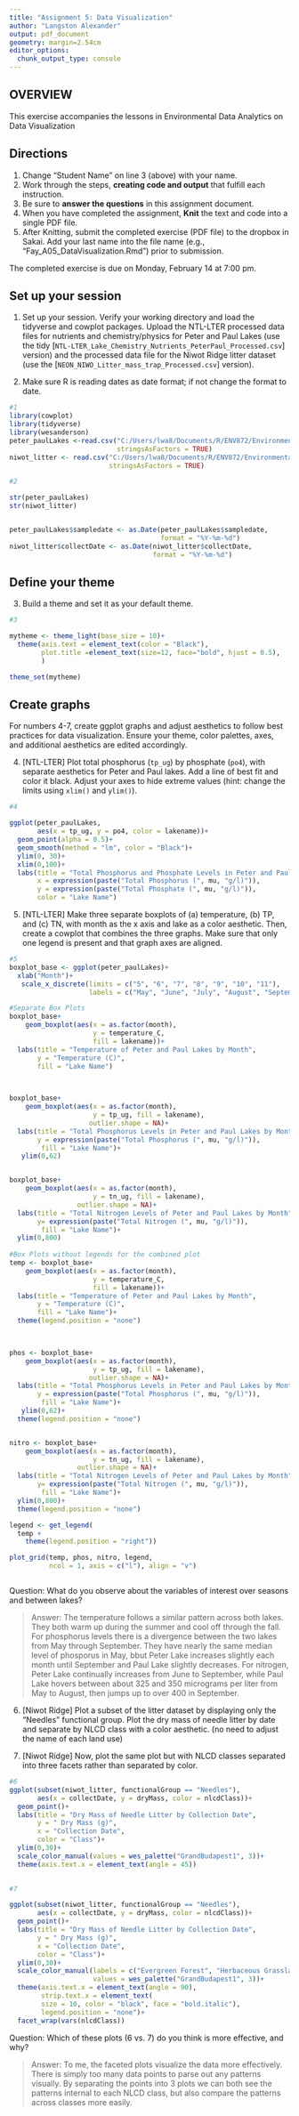```yaml
---
title: "Assignment 5: Data Visualization"
author: "Langston Alexander"
output: pdf_document
geometry: margin=2.54cm
editor_options: 
  chunk_output_type: console
---
```


## OVERVIEW

This exercise accompanies the lessons in Environmental Data Analytics on Data Visualization 

## Directions
1. Change "Student Name" on line 3 (above) with your name.
2. Work through the steps, **creating code and output** that fulfill each instruction.
3. Be sure to **answer the questions** in this assignment document.
4. When you have completed the assignment, **Knit** the text and code into a single PDF file.
5. After Knitting, submit the completed exercise (PDF file) to the dropbox in Sakai. Add your last name into the file name (e.g., "Fay_A05_DataVisualization.Rmd") prior to submission.

The completed exercise is due on Monday, February 14 at 7:00 pm.



## Set up your session 
1. Set up your session. Verify your working directory and load the tidyverse 
and cowplot packages. Upload the NTL-LTER processed data files for nutrients 
and chemistry/physics for Peter and Paul Lakes (use the tidy 
[`NTL-LTER_Lake_Chemistry_Nutrients_PeterPaul_Processed.csv`] version) and 
the processed data file for the Niwot Ridge litter dataset (use the [`NEON_NIWO_Litter_mass_trap_Processed.csv`] version). 

2. Make sure R is reading dates as date format; if not change the format to date.

```r
#1 
library(cowplot)
library(tidyverse)
library(wesanderson)
peter_paulLakes <-read.csv("C:/Users/lwa8/Documents/R/ENV872/Environmental_Data_Analytics_2022/Data/Processed/NTL-LTER_Lake_Chemistry_Nutrients_PeterPaul_Processed.csv", 
                           stringsAsFactors = TRUE)
niwot_litter <- read.csv("C:/Users/lwa8/Documents/R/ENV872/Environmental_Data_Analytics_2022/Data/Processed/NEON_NIWO_Litter_mass_trap_Processed.csv", 
                         stringsAsFactors = TRUE)

#2 

str(peter_paulLakes)
str(niwot_litter)


peter_paulLakes$sampledate <- as.Date(peter_paulLakes$sampledate, 
                                      format = "%Y-%m-%d")
niwot_litter$collectDate <- as.Date(niwot_litter$collectDate, 
                                    format = "%Y-%m-%d")

```
## Define your theme
3. Build a theme and set it as your default theme.

```r
#3

mytheme <- theme_light(base_size = 10)+
  theme(axis.text = element_text(color = "Black"),
        plot.title =element_text(size=12, face="bold", hjust = 0.5),
        )

theme_set(mytheme)
```

## Create graphs
For numbers 4-7, create ggplot graphs and adjust aesthetics to follow best practices for data visualization. Ensure your theme, color palettes, axes, and additional aesthetics are edited accordingly.

4. [NTL-LTER] Plot total phosphorus (`tp_ug`) by phosphate (`po4`), with separate aesthetics for Peter and Paul lakes. Add a line of best fit and color it black. Adjust your axes to hide extreme values (hint: change the limits using `xlim()` and `ylim()`).

```r
#4

ggplot(peter_paulLakes, 
       aes(x = tp_ug, y = po4, color = lakename))+
  geom_point(alpha = 0.5)+
  geom_smooth(method = "lm", color = "Black")+
  ylim(0, 30)+
  xlim(0,100)+
  labs(title = "Total Phosphorus and Phosphate Levels in Peter and Paul Lakes", 
       x = expression(paste("Total Phosphorus (", mu, "g/l)")), 
       y = expression(paste("Total Phosphate (", mu, "g/l)")),
       color = "Lake Name")

```


5. [NTL-LTER] Make three separate boxplots of (a) temperature, (b) TP, and (c) TN, with month as the x axis and lake as a color aesthetic. Then, create a cowplot that combines the three graphs. Make sure that only one legend is present and that graph axes are aligned.

```r
#5
boxplot_base <- ggplot(peter_paulLakes)+
  xlab("Month")+
   scale_x_discrete(limits = c("5", "6", "7", "8", "9", "10", "11"), 
                    labels = c("May", "June", "July", "August", "September", "October", "November"))

#Separate Box Plots
boxplot_base+
    geom_boxplot(aes(x = as.factor(month), 
                     y = temperature_C,
                     fill = lakename))+
  labs(title = "Temperature of Peter and Paul Lakes by Month", 
       y = "Temperature (C)",
       fill = "Lake Name")
  


boxplot_base+
    geom_boxplot(aes(x = as.factor(month), 
                     y = tp_ug, fill = lakename),
                    outlier.shape = NA)+
  labs(title = "Total Phosphorus Levels in Peter and Paul Lakes by Month", 
       y = expression(paste("Total Phosphorus (", mu, "g/l)")),
        fill = "Lake Name")+
   ylim(0,62)


boxplot_base+
    geom_boxplot(aes(x = as.factor(month), 
                     y = tn_ug, fill = lakename), 
                 outlier.shape = NA)+
  labs(title = "Total Nitrogen Levels of Peter and Paul Lakes by Month", 
       y= expression(paste("Total Nitrogen (", mu, "g/l)")),
        fill = "Lake Name")+
  ylim(0,800)
  
#Box Plots without legends for the combined plot
temp <- boxplot_base+
    geom_boxplot(aes(x = as.factor(month), 
                     y = temperature_C,
                     fill = lakename))+
  labs(title = "Temperature of Peter and Paul Lakes by Month", 
       y = "Temperature (C)",
       fill = "Lake Name")+
  theme(legend.position = "none")
  


phos <- boxplot_base+
    geom_boxplot(aes(x = as.factor(month), 
                     y = tp_ug, fill = lakename),
                    outlier.shape = NA)+
  labs(title = "Total Phosphorus Levels in Peter and Paul Lakes by Month", 
       y = expression(paste("Total Phosphorus (", mu, "g/l)")),
        fill = "Lake Name")+
   ylim(0,62)+
  theme(legend.position = "none")


nitro <- boxplot_base+
    geom_boxplot(aes(x = as.factor(month), 
                     y = tn_ug, fill = lakename), 
                 outlier.shape = NA)+
  labs(title = "Total Nitrogen Levels of Peter and Paul Lakes by Month", 
       y= expression(paste("Total Nitrogen (", mu, "g/l)")),
        fill = "Lake Name")+
  ylim(0,800)+
  theme(legend.position = "none")

legend <- get_legend(
  temp +
    theme(legend.position = "right"))

```

```r
plot_grid(temp, phos, nitro, legend, 
          ncol = 1, axis = c("l"), align = "v")



```

Question: What do you observe about the variables of interest over seasons and between lakes? 

> Answer: The temperature follows a similar pattern across both lakes. They both warm up during the summer and cool off through the fall. For phosphorus levels there is a divergence between the two lakes from May through September. They have nearly the same median level of phosporus in May, bbut Peter Lake increases slightly each month until September and Paul Lake slightly decreases. For nitrogen, Peter Lake continually increases from June to September, while Paul Lake hovers between about 325 and 350 micrograms per liter from May to August, then jumps up to over 400 in September. 

6. [Niwot Ridge] Plot a subset of the litter dataset by displaying only the "Needles" functional group. Plot the dry mass of needle litter by date and separate by NLCD class with a color aesthetic. (no need to adjust the name of each land use)

7. [Niwot Ridge] Now, plot the same plot but with NLCD classes separated into three facets rather than separated by color. 

```r
#6
ggplot(subset(niwot_litter, functionalGroup == "Needles"), 
       aes(x = collectDate, y = dryMass, color = nlcdClass))+
  geom_point()+
  labs(title = "Dry Mass of Needle Litter by Collection Date", 
       y = " Dry Mass (g)", 
       x = "Collection Date", 
       color = "Class")+
  ylim(0,30)+
  scale_color_manual(values = wes_palette("GrandBudapest1", 3))+
  theme(axis.text.x = element_text(angle = 45))
  

#7

ggplot(subset(niwot_litter, functionalGroup == "Needles"), 
       aes(x = collectDate, y = dryMass, color = nlcdClass))+
  geom_point()+
  labs(title = "Dry Mass of Needle Litter by Collection Date", 
       y = " Dry Mass (g)", 
       x = "Collection Date", 
       color = "Class")+
  ylim(0,30)+
  scale_color_manual(labels = c("Evergreen Forest", "Herbaceous Grassland", "Scrub Shrub"),
                     values = wes_palette("GrandBudapest1", 3))+
  theme(axis.text.x = element_text(angle = 90),
        strip.text.x = element_text(
        size = 10, color = "black", face = "bold.italic"),
        legend.position = "none")+
  facet_wrap(vars(nlcdClass))


```
Question: Which of these plots (6 vs. 7) do you think is more effective, and why? 

> Answer: To me, the faceted plots visualize the data more effectively. There is simply too many data points to parse out any patterns visually. By separating the points into 3 plots we can both see the patterns internal to each NLCD class, but also compare the patterns across classes more easily. 
